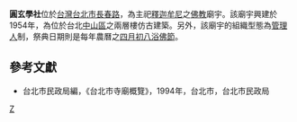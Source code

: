 '''圓玄學社'''位於[[台灣|台灣]][[台北市|台北市]][[長春路|長春路]]，為主祀[[釋迦牟尼|釋迦牟尼]]之[[佛教|佛教]]廟宇。該廟宇興建於1954年，為位於台北[[中山區_(臺北市)|中山區]]之兩層樓仿古建築。另外，該廟宇的組織型態為[[管理人|管理人]]制，祭典日期則是每年農曆之[[四月初八|四月初八]][[浴佛節|浴佛節]]。

==參考文獻==
*台北市民政局編，《台北市寺廟概覽》，1994年，台北市，台北市民政局

[[Category:台北市佛寺|Z]]